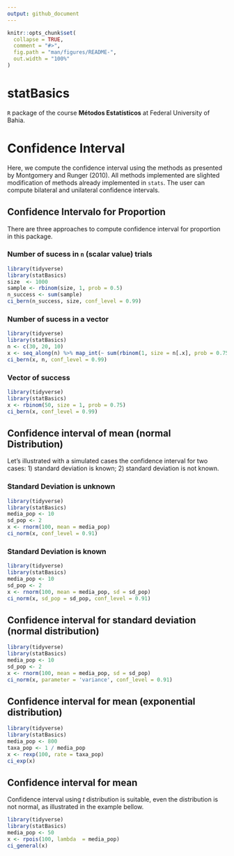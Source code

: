 ```yaml
---
output: github_document
---
```


<!-- README.md is generated from README.Rmd. Please edit that file -->

```r
knitr::opts_chunk$set(
  collapse = TRUE,
  comment = "#>",
  fig.path = "man/figures/README-",
  out.width = "100%"
)
```

# statBasics

`R` package of the course **Métodos Estatísticos** at Federal University of Bahia.

# Confidence Interval

Here, we compute the confidence interval using the methods as presented by Montgomery and Runger (2010). All methods implemented are slighted modification of methods already implemented in `stats`. The user can compute bilateral and unilateral confidence intervals.

## Confidence Intervalo for Proportion

There are three approaches to compute confidence interval for proportion in this package. 

### Number of sucess in `n` (scalar value) trials

```r
library(tidyverse)
library(statBasics)
size  <- 1000
sample <- rbinom(size, 1, prob = 0.5)
n_success <- sum(sample)
ci_bern(n_success, size, conf_level = 0.99)
```

### Number of sucess in a vector

```r
library(tidyverse)
library(statBasics)
n <- c(30, 20, 10)
x <- seq_along(n) %>% map_int(~ sum(rbinom(1, size = n[.x], prob = 0.75)))
ci_bern(x, n, conf_level = 0.99)
```

### Vector of success

```r
library(tidyverse)
library(statBasics)
x <- rbinom(50, size = 1, prob = 0.75)
ci_bern(x, conf_level = 0.99)
```

## Confidence interval of mean (normal Distribution)

Let's illustrated with a simulated cases the confidence interval for two cases: 1)  standard deviation is known; 2) standard deviation is not known.

### Standard Deviation is unknown

```r
library(tidyverse)
library(statBasics)
media_pop <- 10
sd_pop <- 2
x <- rnorm(100, mean = media_pop)
ci_norm(x, conf_level = 0.91)
```

### Standard Deviation is known

```r
library(tidyverse)
library(statBasics)
media_pop <- 10
sd_pop <- 2
x <- rnorm(100, mean = media_pop, sd = sd_pop)
ci_norm(x, sd_pop = sd_pop, conf_level = 0.91)
```

## Confidence interval for standard deviation (normal distribution)

```r
library(tidyverse)
library(statBasics)
media_pop <- 10
sd_pop <- 2
x <- rnorm(100, mean = media_pop, sd = sd_pop)
ci_norm(x, parameter = 'variance', conf_level = 0.91)
```

## Confidence interval for mean (exponential distribution)

```r
library(tidyverse)
library(statBasics)
media_pop <- 800
taxa_pop <- 1 / media_pop
x <- rexp(100, rate = taxa_pop)
ci_exp(x)
```

## Confidence interval for mean

Confidence interval using *t* distribution is suitable, even the distribution is not normal, as illustrated in the example bellow.

```r
library(tidyverse)
library(statBasics)
media_pop <- 50
x <- rpois(100, lambda  = media_pop)
ci_general(x)
```
